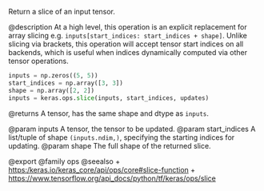 Return a slice of an input tensor.

@description
At a high level, this operation is an explicit replacement for array slicing
e.g. `inputs[start_indices: start_indices + shape]`.
Unlike slicing via brackets, this operation will accept tensor start
indices on all backends, which is useful when indices dynamically computed
via other tensor operations.

```python
inputs = np.zeros((5, 5))
start_indices = np.array([3, 3])
shape = np.array([2, 2])
inputs = keras.ops.slice(inputs, start_indices, updates)
```

@returns
    A tensor, has the same shape and dtype as `inputs`.

@param inputs A tensor, the tensor to be updated.
@param start_indices A list/tuple of shape `(inputs.ndim,)`, specifying
    the starting indices for updating.
@param shape The full shape of the returned slice.

@export
@family ops
@seealso
+ <https:/keras.io/keras_core/api/ops/core#slice-function>
+ <https://www.tensorflow.org/api_docs/python/tf/keras/ops/slice>
